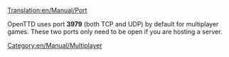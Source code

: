 [[Translation:en/Manual/Port]]
[[Category:en/Manual/Multiplayer]]

OpenTTD uses port '''3979''' (both TCP and UDP) by default for multiplayer games. These two ports only need to be open if you are hosting a server.